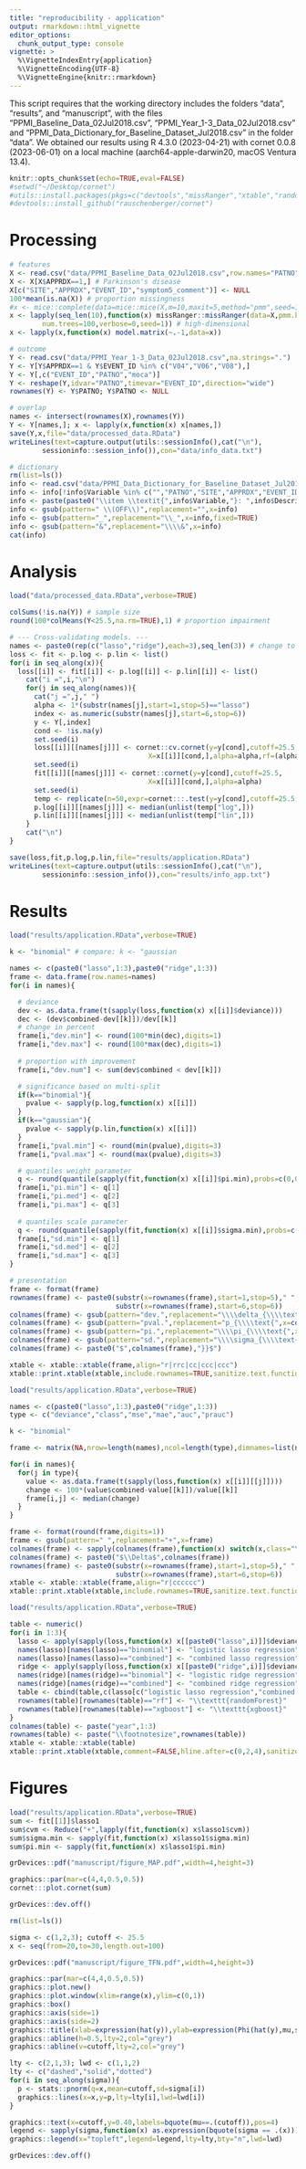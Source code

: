 ```yaml
---
title: "reproducibility - application"
output: rmarkdown::html_vignette
editor_options: 
  chunk_output_type: console
vignette: >
  %\VignetteIndexEntry{application}
  %\VignetteEncoding{UTF-8}
  %\VignetteEngine{knitr::rmarkdown}
---
```


This script requires that the working directory includes the folders "data", "results", and "manuscript", with the files "PPMI_Baseline_Data_02Jul2018.csv", "PPMI_Year_1-3_Data_02Jul2018.csv" and "PPMI_Data_Dictionary_for_Baseline_Dataset_Jul2018.csv" in the folder "data". We obtained our results using R 4.3.0 (2023-04-21) with cornet 0.0.8 (2023-06-01) on a local machine (aarch64-apple-darwin20, macOS Ventura 13.4).

```r
knitr::opts_chunk$set(echo=TRUE,eval=FALSE)
#setwd("~/Desktop/cornet")
#utils::install.packages(pkgs=c("devtools","missRanger","xtable","randomForest","MLmetrics"))
#devtools::install_github("rauschenberger/cornet")
```

# Processing

```r
# features
X <- read.csv("data/PPMI_Baseline_Data_02Jul2018.csv",row.names="PATNO",na.strings=c(".",""))
X <- X[X$APPRDX==1,] # Parkinson's disease
X[c("SITE","APPRDX","EVENT_ID","symptom5_comment")] <- NULL
100*mean(is.na(X)) # proportion missingness
#x <- mice::complete(data=mice::mice(X,m=10,maxit=5,method="pmm",seed=1),action="all") # low-dimensional
x <- lapply(seq_len(10),function(x) missRanger::missRanger(data=X,pmm.k=3,
        num.trees=100,verbose=0,seed=1)) # high-dimensional
x <- lapply(x,function(x) model.matrix(~.-1,data=x))

# outcome
Y <- read.csv("data/PPMI_Year_1-3_Data_02Jul2018.csv",na.strings=".")
Y <- Y[Y$APPRDX==1 & Y$EVENT_ID %in% c("V04","V06","V08"),]
Y <- Y[,c("EVENT_ID","PATNO","moca")]
Y <- reshape(Y,idvar="PATNO",timevar="EVENT_ID",direction="wide")
rownames(Y) <- Y$PATNO; Y$PATNO <- NULL

# overlap
names <- intersect(rownames(X),rownames(Y))
Y <- Y[names,]; x <- lapply(x,function(x) x[names,])
save(Y,x,file="data/processed_data.RData")
writeLines(text=capture.output(utils::sessionInfo(),cat("\n"),
        sessioninfo::session_info()),con="data/info_data.txt")

# dictionary
rm(list=ls())
info <- read.csv("data/PPMI_Data_Dictionary_for_Baseline_Dataset_Jul2018.csv",nrows=238)
info <- info[!info$Variable %in% c("","PATNO","SITE","APPRDX","EVENT_ID","symptom5_comment"),]
info <- paste(paste0("\\item \\textit{",info$Variable,"}: ",info$Description),collapse=" ")
info <- gsub(pattern=" \\(OFF\\)",replacement="",x=info)
info <- gsub(pattern="_",replacement="\\_",x=info,fixed=TRUE)
info <- gsub(pattern="&",replacement="\\\\&",x=info)
cat(info)
```

# Analysis

```r
load("data/processed_data.RData",verbose=TRUE)

colSums(!is.na(Y)) # sample size
round(100*colMeans(Y<25.5,na.rm=TRUE),1) # proportion impairment

# --- Cross-validating models. ---
names <- paste0(rep(c("lasso","ridge"),each=3),seq_len(3)) # change to 3!
loss <- fit <- p.log <- p.lin <- list()
for(i in seq_along(x)){
  loss[[i]] <- fit[[i]] <- p.log[[i]] <- p.lin[[i]] <- list()
    cat("i =",i,"\n")
    for(j in seq_along(names)){
      cat("j =",j," ")
      alpha <- 1*(substr(names[j],start=1,stop=5)=="lasso")
      index <- as.numeric(substr(names[j],start=6,stop=6))
      y <- Y[,index]
      cond <- !is.na(y)
      set.seed(i)
      loss[[i]][[names[j]]] <- cornet::cv.cornet(y=y[cond],cutoff=25.5,
                                  X=x[[i]][cond,],alpha=alpha,rf=(alpha==1),xgboost=(alpha==1))
      set.seed(i)
      fit[[i]][[names[j]]] <- cornet::cornet(y=y[cond],cutoff=25.5,
                                  X=x[[i]][cond,],alpha=alpha)
      set.seed(i)
      temp <- replicate(n=50,expr=cornet:::.test(y=y[cond],cutoff=25.5,X=x[[i]][cond,],alpha=alpha))
      p.log[[i]][[names[j]]] <- median(unlist(temp["log",]))
      p.lin[[i]][[names[j]]] <- median(unlist(temp["lin",]))
    }
    cat("\n")
}

save(loss,fit,p.log,p.lin,file="results/application.RData")
writeLines(text=capture.output(utils::sessionInfo(),cat("\n"),
        sessioninfo::session_info()),con="results/info_app.txt")
```

# Results

```r
load("results/application.RData",verbose=TRUE)

k <- "binomial" # compare: k <- "gaussian

names <- c(paste0("lasso",1:3),paste0("ridge",1:3))
frame <- data.frame(row.names=names)
for(i in names){

  # deviance
  dev <- as.data.frame(t(sapply(loss,function(x) x[[i]]$deviance)))
  dec <- (dev$combined-dev[[k]])/dev[[k]]
  # change in percent
  frame[i,"dev.min"] <- round(100*min(dec),digits=1)
  frame[i,"dev.max"] <- round(100*max(dec),digits=1)
  
  # proportion with improvement
  frame[i,"dev.num"] <- sum(dev$combined < dev[[k]])

  # significance based on multi-split
  if(k=="binomial"){
    pvalue <- sapply(p.log,function(x) x[[i]])
  }
  if(k=="gaussian"){
    pvalue <- sapply(p.lin,function(x) x[[i]])
  }
  frame[i,"pval.min"] <- round(min(pvalue),digits=3)
  frame[i,"pval.max"] <- round(max(pvalue),digits=3)

  # quantiles weight parameter
  q <- round(quantile(sapply(fit,function(x) x[[i]]$pi.min),probs=c(0,0.5,1)),digits=2)
  frame[i,"pi.min"] <- q[1]
  frame[i,"pi.med"] <- q[2]
  frame[i,"pi.max"] <- q[3]
  
  # quantiles scale parameter
  q <- round(quantile(sapply(fit,function(x) x[[i]]$sigma.min),probs=c(0,0.5,1)),digits=2)
  frame[i,"sd.min"] <- q[1]
  frame[i,"sd.med"] <- q[2]
  frame[i,"sd.max"] <- q[3]
}

# presentation
frame <- format(frame)
rownames(frame) <- paste0(substr(x=rownames(frame),start=1,stop=5)," ",
                          substr(x=rownames(frame),start=6,stop=6))
colnames(frame) <- gsub(pattern="dev.",replacement="\\\\delta_{\\\\text{",x=colnames(frame))
colnames(frame) <- gsub(pattern="pval.",replacement="p_{\\\\text{",x=colnames(frame))
colnames(frame) <- gsub(pattern="pi.",replacement="\\\\pi_{\\\\text{",x=colnames(frame))
colnames(frame) <- gsub(pattern="sd.",replacement="\\\\sigma_{\\\\text{",x=colnames(frame))
colnames(frame) <- paste0("$",colnames(frame),"}}$")

xtable <- xtable::xtable(frame,align="r|rrc|cc|ccc|ccc")
xtable::print.xtable(xtable,include.rownames=TRUE,sanitize.text.function=function(x) x,comment=FALSE)
```


```r
load("results/application.RData",verbose=TRUE)

names <- c(paste0("lasso",1:3),paste0("ridge",1:3))
type <- c("deviance","class","mse","mae","auc","prauc")

k <- "binomial"

frame <- matrix(NA,nrow=length(names),ncol=length(type),dimnames=list(names,type))

for(i in names){
  for(j in type){
    value <- as.data.frame(t(sapply(loss,function(x) x[[i]][[j]])))
    change <- 100*(value$combined-value[[k]])/value[[k]]
    frame[i,j] <- median(change)
  }
}

frame <- format(round(frame,digits=1))
frame <- gsub(pattern=" ",replacement="+",x=frame)
colnames(frame) <- sapply(colnames(frame),function(x) switch(x,class="\\textsc{mcr}",mse="\\textsc{mse}",mae="\\textsc{mae}",auc="\\textsc{roc-auc}",prauc="\\textsc{pr-auc}",x))
colnames(frame) <- paste0("$\\Delta$",colnames(frame))
rownames(frame) <- paste0(substr(x=rownames(frame),start=1,stop=5)," ",
                          substr(x=rownames(frame),start=6,stop=6))
xtable <- xtable::xtable(frame,align="r|cccccc")
xtable::print.xtable(xtable,include.rownames=TRUE,sanitize.text.function=function(x) x,comment=FALSE)
```

```r
load("results/application.RData",verbose=TRUE)

table <- numeric()
for(i in 1:3){
  lasso <- apply(sapply(loss,function(x) x[[paste0("lasso",i)]]$deviance),1,median)
  names(lasso)[names(lasso)=="binomial"] <- "logistic lasso regression"
  names(lasso)[names(lasso)=="combined"] <- "combined lasso regression"
  ridge <- apply(sapply(loss,function(x) x[[paste0("ridge",i)]]$deviance),1,median)
  names(ridge)[names(ridge)=="binomial"] <- "logistic ridge regression"
  names(ridge)[names(ridge)=="combined"] <- "combined ridge regression"
  table <- cbind(table,c(lasso[c("logistic lasso regression","combined lasso regression")],ridge[c("logistic ridge regression","combined ridge regression")],lasso["rf"],lasso["xgboost"])) 
  rownames(table)[rownames(table)=="rf"] <- "\\texttt{randomForest}"
  rownames(table)[rownames(table)=="xgboost"] <- "\\texttt{xgboost}"
}
colnames(table) <- paste("year",1:3)
rownames(table) <- paste("\\footnotesize",rownames(table))
xtable <- xtable::xtable(table)
xtable::print.xtable(xtable,comment=FALSE,hline.after=c(0,2,4),sanitize.text.function=identity)

```


# Figures

```r
load("results/application.RData",verbose=TRUE)
sum <- fit[[1]]$lasso1
sum$cvm <- Reduce("+",lapply(fit,function(x) x$lasso1$cvm))
sum$sigma.min <- sapply(fit,function(x) x$lasso1$sigma.min)
sum$pi.min <- sapply(fit,function(x) x$lasso1$pi.min)

grDevices::pdf("manuscript/figure_MAP.pdf",width=4,height=3)

graphics::par(mar=c(4,4,0.5,0.5))
cornet:::plot.cornet(sum)

grDevices::dev.off()
```

```r
rm(list=ls())

sigma <- c(1,2,3); cutoff <- 25.5
x <- seq(from=20,to=30,length.out=100)

grDevices::pdf("manuscript/figure_TFN.pdf",width=4,height=3)

graphics::par(mar=c(4,4,0.5,0.5))
graphics::plot.new()
graphics::plot.window(xlim=range(x),ylim=c(0,1))
graphics::box()
graphics::axis(side=1)
graphics::axis(side=2)
graphics::title(xlab=expression(hat(y)),ylab=expression(Phi(hat(y),mu,sigma^2)),line=2.5)
graphics::abline(h=0.5,lty=2,col="grey")
graphics::abline(v=cutoff,lty=2,col="grey")

lty <- c(2,1,3); lwd <- c(1,1,2)
lty <- c("dashed","solid","dotted")
for(i in seq_along(sigma)){
  p <- stats::pnorm(q=x,mean=cutoff,sd=sigma[i])
  graphics::lines(x=x,y=p,lty=lty[i],lwd=lwd[i])
}

graphics::text(x=cutoff,y=0.40,labels=bquote(mu==.(cutoff)),pos=4)
legend <- sapply(sigma,function(x) as.expression(bquote(sigma == .(x))))
graphics::legend(x="topleft",legend=legend,lty=lty,bty="n",lwd=lwd)

grDevices::dev.off()
```

<!--
# ordinal regression

It is possible to compare combined regression with ordinal regression by slightly modifying the function cv.cornet. Add the argument "ordinal = TRUE/FALSE" and two code chunks (see below). Such a comparison does not make much sense for ordinal response variables with many categories.

```r
cv.cornet <- function (y, cutoff, X, alpha = 1, nfolds.ext = 5, nfolds.int = 10, foldid.ext = NULL, foldid.int = NULL, type.measure = "deviance", ordinal = FALSE,...) {
    z <- 1 * (y > cutoff)
    if (is.null(foldid.ext)) {
        foldid.ext <- palasso:::.folds(y = z, nfolds = nfolds.ext)
    } else {
        nfolds.ext <- length(unique(foldid.ext))
    }
    cols <- c("intercept", "binomial", "combined")
    ### trial start ###
    if(ordinal){cols <- c(cols,"ordinal")}
    ### trial end ###
    pred <- matrix(data = NA, nrow = length(y), ncol = length(cols), 
        dimnames = list(NULL, cols))
    for (i in seq_len(nfolds.ext)) {
        y0 <- y[foldid.ext != i]
        z0 <- z[foldid.ext != i]
        X0 <- X[foldid.ext != i, ]
        X1 <- X[foldid.ext == i, ]
        if (is.null(foldid.int)) {
            foldid <- palasso:::.folds(y = z0, nfolds = nfolds.int)
        } else {
            foldid <- foldid.int[foldid.ext != i]
        }
        fit <- cornet::cornet(y = y0, cutoff = cutoff, X = X0, 
            alpha = alpha, type.measure = type.measure, foldid = foldid, 
            ...)
        tryCatch(expr = plot.cornet(fit), error = function(x) NULL)
        temp <- predict.cornet(fit, newx = X1)
        if (any(temp < 0 | temp > 1)) {
            stop("Outside unit interval.", call. = FALSE)
        }
        model <- colnames(temp)
        for (j in seq_along(model)) {
            pred[foldid.ext == i, model[j]] <- temp[[model[j]]]
        }
        if(ordinal){
          ### trial start ###
          #browser()
          y0_ord <- as.factor(y0)
          fit <- ordinalNet::ordinalNet(x=X0,y=y0_ord,alpha=alpha)
          pred_ord <- predict(fit,newx=X1)
          above <- as.numeric(levels(y0_ord))>cutoff
          pred[foldid.ext ==i,"ordinal"] <- rowSums(pred_ord[,above])
        } ### trial end ###
    }
    type <- c("deviance", "class", "mse", "mae", "auc")
    loss <- lapply(X = type, FUN = function(x) palasso:::.loss(y = z, 
        fit = pred, family = "binomial", type.measure = x, 
        foldid = foldid.ext)[[1]])
    names(loss) <- type
    loss <- lapply(loss, function(x) signif(x, digits = 6))
    return(loss)
}
predict.cornet <- cornet:::predict.cornet

loss <- list()
for(i in seq_along(Y)){
  load("data/processed_data.RData",verbose=TRUE)
  cond <- !is.na(Y[[i]])
  loss[[i]] <- cv.cornet(y=Y[[i]][cond],X=x[[1]][cond,],cutoff=25.5,ordinal=TRUE)
}
sapply(loss,function(x) x$deviance)


### Ordinal regression with two different packages.
#
# load("data/processed_data.RData",verbose=TRUE)
# cond <- !is.na(Y$moca.V04)
# y <- as.factor(x=Y$moca.V04[cond])
# x <- x[[1]][cond,]
#
# # ordinalNet
# model <- ordinalNet::ordinalNet(x=x,y=y)
# y_hat <- predict(model)
# below <- as.numeric(levels(y))<=25.5
# above <- as.numeric(levels(y))>25.5
# b1 <- rowSums(y_hat[,below])
# a1 <- rowSums(y_hat[,above])
# 
# # glmnetcr
# model <- glmnetcr::glmnetcr(x=x,y=y)
# s <- glmnetcr::select.glmnetcr(model)
# y_hat <- predict(model)$probs[,,s]
# below <- as.numeric(colnames(y_hat))<=25.5
# above <- as.numeric(colnames(y_hat))>25.5
# b2 <- rowSums(y_hat[,below])
# a2 <- rowSums(y_hat[,above])
# 
# cor(a1,a2)
# cor(b1,b2)
```
-->
